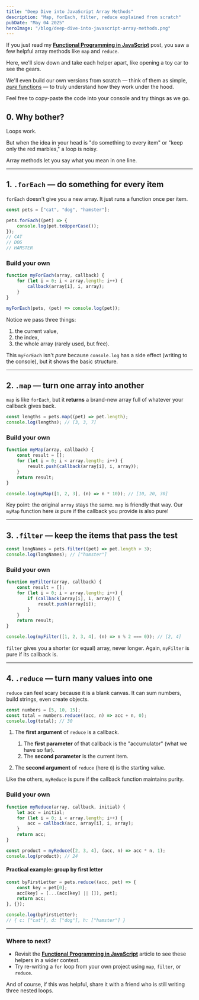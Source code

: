 ```yaml
---
title: "Deep Dive into JavaScript Array Methods"
description: "Map, forEach, filter, reduce explained from scratch"
pubDate: "May 04 2025"
heroImage: "/blog/deep-dive-into-javascript-array-methods.png"
---
```


If you just read my **[Functional Programming in JavaScript](/blog/functional-programming-in-javascript/)** post, you saw a few helpful array methods like `map` and `reduce`.

Here, we'll slow down and take each helper apart, like opening a toy car to see the gears.

We'll even build our own versions from scratch — think of them as simple, [_pure_ functions](/blog/functional-programming-in-javascript/#2-pure-functions-the-smallest-reliable-unit) — to truly understand how they work under the hood.

Feel free to copy-paste the code into your console and try things as we go.

## 0. Why bother?

Loops work.

But when the idea in your head is "do something to every item" or "keep only the red marbles," a loop is noisy.

Array methods let you say what you mean in one line.

---

## 1. `.forEach` — do something for every item

`forEach` doesn't give you a new array. It just runs a function once per item.

```js
const pets = ["cat", "dog", "hamster"];

pets.forEach((pet) => {
    console.log(pet.toUpperCase());
});
// CAT
// DOG
// HAMSTER
```

### Build your own

```js
function myForEach(array, callback) {
    for (let i = 0; i < array.length; i++) {
        callback(array[i], i, array);
    }
}

myForEach(pets, (pet) => console.log(pet));
```

Notice we pass three things:

1.  the current value,
2.  the index,
3.  the whole array (rarely used, but free).

This `myForEach` isn't _pure_ because `console.log` has a side effect (writing to the console), but it shows the basic structure.

---

## 2. `.map` — turn one array into another

`map` is like `forEach`, but it **returns** a brand-new array full of whatever your callback gives back.

```js
const lengths = pets.map((pet) => pet.length);
console.log(lengths); // [3, 3, 7]
```

### Build your own

```js
function myMap(array, callback) {
    const result = [];
    for (let i = 0; i < array.length; i++) {
        result.push(callback(array[i], i, array));
    }
    return result;
}

console.log(myMap([1, 2, 3], (n) => n * 10)); // [10, 20, 30]
```

Key point: the original `array` stays the same. `map` is friendly that way. Our `myMap` function here _is_ pure if the callback you provide is also pure!

---

## 3. `.filter` — keep the items that pass the test

```js
const longNames = pets.filter((pet) => pet.length > 3);
console.log(longNames); // ["hamster"]
```

### Build your own

```js
function myFilter(array, callback) {
    const result = [];
    for (let i = 0; i < array.length; i++) {
        if (callback(array[i], i, array)) {
            result.push(array[i]);
        }
    }
    return result;
}

console.log(myFilter([1, 2, 3, 4], (n) => n % 2 === 0)); // [2, 4]
```

`filter` gives you a shorter (or equal) array, never longer. Again, `myFilter` is pure if its callback is.

---

## 4. `.reduce` — turn many values into one

`reduce` can feel scary because it is a blank canvas. It can sum numbers, build strings, even create objects.

```js
const numbers = [5, 10, 15];
const total = numbers.reduce((acc, n) => acc + n, 0);
console.log(total); // 30
```

1. The **first argument** of `reduce` is a callback.

    1. The **first parameter** of that callback is the "accumulator" (what we have so far).
    2. The **second parameter** is the current item.

2. The **second argument** of `reduce` (here `0`) is the starting value.

Like the others, `myReduce` is pure if the callback function maintains purity.

### Build your own

```js
function myReduce(array, callback, initial) {
    let acc = initial;
    for (let i = 0; i < array.length; i++) {
        acc = callback(acc, array[i], i, array);
    }
    return acc;
}

const product = myReduce([2, 3, 4], (acc, n) => acc * n, 1);
console.log(product); // 24
```

#### Practical example: group by first letter

```js
const byFirstLetter = pets.reduce((acc, pet) => {
    const key = pet[0];
    acc[key] = [...(acc[key] || []), pet];
    return acc;
}, {});

console.log(byFirstLetter);
// { c: ["cat"], d: ["dog"], h: ["hamster"] }
```

---

### Where to next?

- Revisit the **[Functional Programming in JavaScript](/blog/functional-programming-in-javascript/)** article to see these helpers in a wider context.
- Try re-writing a `for` loop from your own project using `map`, `filter`, or `reduce`.

And of course, if this was helpful, share it with a friend who is still writing three nested loops.
